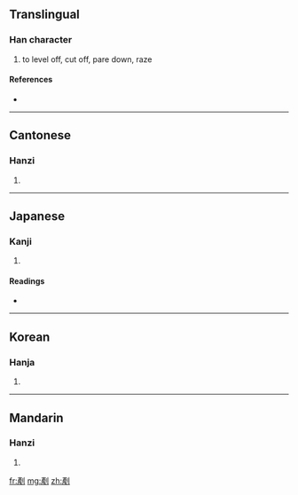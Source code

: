 {{also|鏟}}
==Translingual==

===Han character===
{{Han char|rn=18|rad=刀|as=11|sn=13|four=0220<sub>0</sub>|canj=卜一中弓 (YMLN)}}

# to level off, cut off, pare down, raze

====References====
* {{Han ref|kx=0143.150|dkj=02143|dj=0324.020|hdz=10354.110|uh=5277|ud=21111|bh=B6D0|bd=46800}}

----

==Cantonese==

===Hanzi===
{{yue-hanzi|jyut=|y=chaan2}}

# {{defn|Cantonese}}

----

==Japanese==

===Kanji===
{{ja-kanji|grade=|rs=刀11}}

# {{defn|Japanese}}

====Readings====
* {{ja-readings|on=[[さん]] (san), [[せん]] (sen)|kun=[[けずる]] (kezuru)}}

----

==Korean==

===Hanja===
{{ko-hanja|hangeul=산|rv=san|mr=san}}

# {{defn|Korean}}

----

==Mandarin==

===Hanzi===
{{cmn-hanzi|pin=[[chǎn]] ([[chan3]])|wg=ch'an<sup>3</sup>}}

# {{defn|Mandarin}}

[[fr:剷]]
[[mg:剷]]
[[zh:剷]]